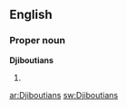 ==English==

===Proper noun===
'''Djiboutians'''

# {{plural of|[[Djiboutian]]}}

[[ar:Djiboutians]]
[[sw:Djiboutians]]